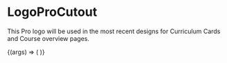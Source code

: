 
<Meta title="Labs/Brand/Atoms/LogoProCutout" component={LogoProCutout} />

# LogoProCutout

<StoryStatus status="volatile" />

This Pro logo will be used in the most recent designs for Curriculum Cards and Course overview pages.

<Canvas withSource="open">
  <Story name="LogoProCutout">
    {(args) => (
      <LogoProCutout
        transparentCutout={boolean('transparentCutout', false)}
        backgroundColor={select(
          'backgroundColor',
          selectableColors,
          selectableColors.navy
        )}
        cutoutColor={select(
          'cutoutColor',
          selectableColors,
          selectableColors.white
        )}
        width={number('width', 30)}
        height={number('height', 16)}
      />
    )}
  </Story>
</Canvas>

<Props story="LogoProCutout" of={LogoProCutout} />
